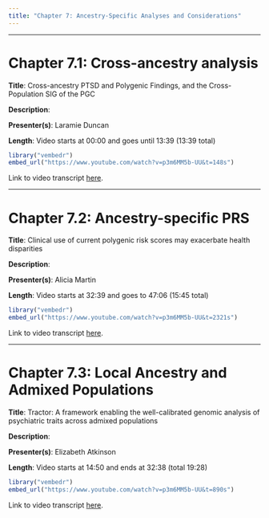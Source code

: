 ```yaml
---
title: "Chapter 7: Ancestry-Specific Analyses and Considerations"
---
```


------------------------------------------------------------------------

# Chapter 7.1: Cross-ancestry analysis {#sec-section1}

**Title**: Cross-ancestry PTSD and Polygenic Findings, and the Cross-Population SIG of the PGC

**Description**:

**Presenter(s)**: Laramie Duncan

**Length**: Video starts at 00:00 and goes until 13:39 (13:39 total)

```r
library("vembedr")
embed_url("https://www.youtube.com/watch?v=p3m6MM5b-UU&t=148s")
```

Link to video transcript [here](chapter7_transcript.qmd#sec-video1).

------------------------------------------------------------------------

# Chapter 7.2: Ancestry-specific PRS {#sec-section2}

**Title**: Clinical use of current polygenic risk scores may exacerbate health disparities

**Description**:

**Presenter(s)**: Alicia Martin

**Length**: Video starts at 32:39 and goes to 47:06 (15:45 total)

```r
library("vembedr")
embed_url("https://www.youtube.com/watch?v=p3m6MM5b-UU&t=2321s")
```

Link to video transcript [here](chapter7_transcript.qmd#sec-video2).

------------------------------------------------------------------------

# Chapter 7.3: Local Ancestry and Admixed Populations {#sec-section3}

**Title**: Tractor: A framework enabling the well-calibrated genomic analysis of psychiatric traits across admixed populations

**Description**:

**Presenter(s)**: Elizabeth Atkinson

**Length**: Video starts at 14:50 and ends at 32:38 (total 19:28)

```r
library("vembedr")
embed_url("https://www.youtube.com/watch?v=p3m6MM5b-UU&t=890s")
```

Link to video transcript [here](chapter7_transcript.qmd#sec-video3).

